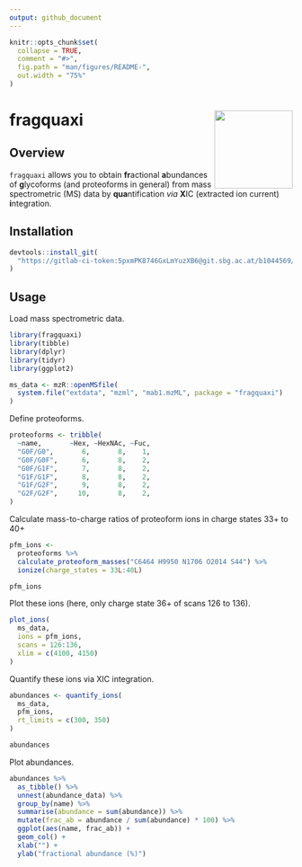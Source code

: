 ```yaml
---
output: github_document
---
```



```r
knitr::opts_chunk$set(
  collapse = TRUE,
  comment = "#>",
  fig.path = "man/figures/README-",
  out.width = "75%"
)
```

# fragquaxi <img src='man/figures/logo.svg' align="right" height="139" />


## Overview
  
`fragquaxi` allows you to obtain **fr**actional **a**bundances of **g**lycoforms (and proteoforms in general) from mass spectrometric (MS) data by **qua**ntification *via* **X**IC (extracted ion current) **i**ntegration.


## Installation

```r
devtools::install_git(
  "https://gitlab-ci-token:5pxmPK8746GxLmYuzXB6@git.sbg.ac.at/b1044569/fragquaxi.git"
)
```


## Usage

Load mass spectrometric data.

```r
library(fragquaxi)
library(tibble)
library(dplyr)
library(tidyr)
library(ggplot2)

ms_data <- mzR::openMSfile(
  system.file("extdata", "mzml", "mab1.mzML", package = "fragquaxi")
)
```

Define proteoforms.

```r
proteoforms <- tribble(
  ~name,       ~Hex, ~HexNAc, ~Fuc,
  "G0F/G0",       6,       8,    1,
  "G0F/G0F",      6,       8,    2,
  "G0F/G1F",      7,       8,    2,
  "G1F/G1F",      8,       8,    2,
  "G1F/G2F",      9,       8,    2,
  "G2F/G2F",     10,       8,    2,
)
```

Calculate mass-to-charge ratios of proteoform ions in charge states 33+ to 40+

```r
pfm_ions <-
  proteoforms %>%
  calculate_proteoform_masses("C6464 H9950 N1706 O2014 S44") %>% 
  ionize(charge_states = 33L:40L)

pfm_ions
```

Plot these ions (here, only charge state 36+ of scans 126 to 136).

```r
plot_ions(
  ms_data,
  ions = pfm_ions,
  scans = 126:136,
  xlim = c(4100, 4150)
)
```

Quantify these ions via XIC integration.

```r
abundances <- quantify_ions(
  ms_data,
  pfm_ions,
  rt_limits = c(300, 350)
)

abundances
```

Plot abundances.

```r
abundances %>%
  as_tibble() %>% 
  unnest(abundance_data) %>% 
  group_by(name) %>%
  summarise(abundance = sum(abundance)) %>% 
  mutate(frac_ab = abundance / sum(abundance) * 100) %>% 
  ggplot(aes(name, frac_ab)) +
  geom_col() +
  xlab("") +
  ylab("fractional abundance (%)")
```
